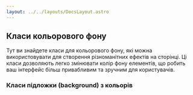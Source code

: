 ```yaml
---
layout: ../../layouts/DocsLayout.astro
---
```



## Класи кольорового фону

Тут ви знайдете класи для кольорового фону, які можна використовувати для створення різноманітних ефектів на сторінці. Ці класи дозволяють легко змінювати колір фону елементів, що робить ваш інтерфейс більш привабливим та зручним для користувачів.

### Класи підложки (background) з кольорів

<ColorBgExample />
